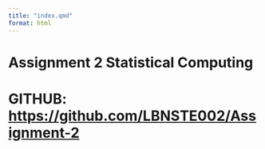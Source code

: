 ```yaml
---
title: "index.qmd"
format: html
---
```


# Assignment 2 Statistical Computing

# GITHUB: <https://github.com/LBNSTE002/Assignment-2>
